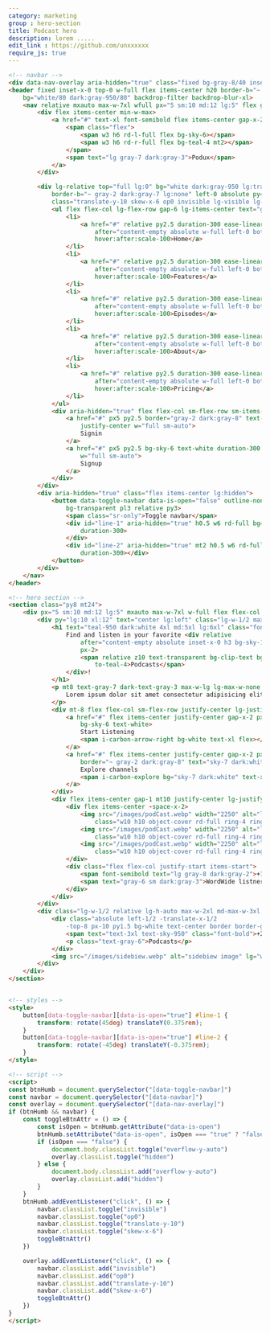```yaml
---
category: marketing
group : hero-section
title: Podcast hero
description: lorem .....
edit_link : https://github.com/unxxxxxx
require_js: true
---
```



```html
<!-- navbar -->
<div data-nav-overlay aria-hidden="true" class="fixed bg-gray-8/40 inset-0 z30 hidden lg-hidden"></div>
<header fixed inset-x-0 top-0 w-full flex items-center h20 border-b="~ gray-1 dark:gray-9" z40
    bg="white/80 dark:gray-950/80" backdrop-filter backdrop-blur-xl>
    <nav relative mxauto max-w-7xl wfull px="5 sm:10 md:12 lg:5" flex gap-x-5 justify-between items-center>
        <div flex items-center min-w-max>
            <a href="#" text-xl font-semibold flex items-center gap-x-2>
                <span class="flex">
                    <span w3 h6 rd-l-full flex bg-sky-6></span>
                    <span w3 h6 rd-r-full flex bg-teal-4 mt2></span>
                </span>
                <span text="lg gray-7 dark:gray-3">Podux</span>
            </a>
        </div>

        <div lg-relative top="full lg:0" bg="white dark:gray-950 lg:transparent"
            border-b="~ gray-2 dark:gray-7 lg:none" left-0 absolute py="8 lg:0" px="5 sm:10 md:12 lg:0"
            class="translate-y-10 skew-x-6 op0 invisible lg-visible lg-skew-x-0 lg-translate-y-0 lg-op100 lg-flex lg-justify-between duration-300 ease-linear w-full" data-navbar>
            <ul flex flex-col lg-flex-row gap-6 lg-items-center text="gray-7 dark:gray-3" lg-w-full lg-justify-center>
                <li>
                    <a href="#" relative py2.5 duration-300 ease-linear hover-text-sky-6
                        after="content-empty absolute w-full left-0 bottom-0 h-px rd-md origin-left ease-linear duration-300 scale-x-0 bg-sky-6"
                        hover:after:scale-100>Home</a>
                </li>
                <li>
                    <a href="#" relative py2.5 duration-300 ease-linear hover-text-sky-6
                        after="content-empty absolute w-full left-0 bottom-0 h-px rd-md origin-left ease-linear duration-300 scale-x-0 bg-sky-6"
                        hover:after:scale-100>Features</a>
                </li>
                <li>
                    <a href="#" relative py2.5 duration-300 ease-linear hover-text-sky-6
                        after="content-empty absolute w-full left-0 bottom-0 h-px rd-md origin-left ease-linear duration-300 scale-x-0 bg-sky-6"
                        hover:after:scale-100>Episodes</a>
                </li>
                <li>
                    <a href="#" relative py2.5 duration-300 ease-linear hover-text-sky-6
                        after="content-empty absolute w-full left-0 bottom-0 h-px rd-md origin-left ease-linear duration-300 scale-x-0 bg-sky-6"
                        hover:after:scale-100>About</a>
                </li>
                <li>
                    <a href="#" relative py2.5 duration-300 ease-linear hover-text-sky-6
                        after="content-empty absolute w-full left-0 bottom-0 h-px rd-md origin-left ease-linear duration-300 scale-x-0 bg-sky-6"
                        hover:after:scale-100>Pricing</a>
                </li>
            </ul>
            <div aria-hidden="true" flex flex-col sm-flex-row sm-items-center gap-4 lg-min-w-max mt="10 lg:0">
                <a href="#" px5 py2.5 border="gray-2 dark:gray-8" text-sky-7 dark-text-white flex
                    justify-center w="full sm-auto">
                    Signin
                </a>
                <a href="#" px5 py2.5 bg-sky-6 text-white duration-300 ease-linear flex justify-center
                    w="full sm-auto">
                    Signup
                </a>
            </div>
        </div>
        <div aria-hidden="true" class="flex items-center lg:hidden">
            <button data-toggle-navbar data-is-open="false" outline-none border-l="gray-2 dark:gray-8"
                bg-transparent pl3 relative py3>
                <span class="sr-only">Toggle navbar</span>
                <div id="line-1" aria-hidden="true" h0.5 w6 rd-full bg="gray-8 dark:gray-2" transition
                    duration-300>
                </div>
                <div id="line-2" aria-hidden="true" mt2 h0.5 w6 rd-full bg="gray-8 dark:gray-2" transition
                    duration-300></div>
            </button>
        </div>
    </nav>
</header>

<!-- hero section -->
<section class="py8 mt24">
    <div px="5 sm:10 md:12 lg:5" mxauto max-w-7xl w-full flex flex-col lg-flex-row lg-items-stretch gap-10>
        <div py="lg:10 xl:12" text="center lg:left" class="lg-w-1/2 max-w-2xl md-max-w-3xl mx-auto">
            <h1 text="teal-950 dark:white 4xl md:5xl lg:6xl" class="font-semibold leading-tight">
                Find and listen in your favorite <div relative
                    after="content-empty absolute inset-x-0 h3 bg-sky-1 dark:bg-sky-950 bottom-2" inline-block
                    px-2>
                    <span relative z10 text-transparent bg-clip-text bg-gradient-to-tr from-sky-8
                        to-teal-4>Podcasts</span>
                </div>!
            </h1>
            <p mt8 text-gray-7 dark-text-gray-3 max-w-lg lg-max-w-none mx-auto>
                Lorem ipsum dolor sit amet consectetur adipisicing elit. Illum, beatae omnis ipsa magnam neque ut
            </p>
            <div mt-8 flex flex-col sm-flex-row justify-center lg-justify-start gap-4>
                <a href="#" flex items-center justify-center gap-x-2 px-5 py2.5
                    bg-sky-6 text-white>
                    Start Listening
                    <span i-carbon-arrow-right bg-white text-xl flex></span>
                </a>
                <a href="#" flex items-center justify-center gap-x-2 px-5 py2.5
                    border="~ gray-2 dark:gray-8" text="sky-7 dark:white">
                    Explore channels
                    <span i-carbon-explore bg="sky-7 dark:white" text-xl></span>
                </a>
            </div>
            <div flex items-center gap-1 mt10 justify-center lg-justify-start gap-x-3>
                <div flex items-center -space-x-2>
                    <img src="/images/podCast.webp" width="2250" alt="listener avatar"
                        class="w10 h10 object-cover rd-full ring-4 ring-white dark:ring-gray-950">
                    <img src="/images/podCast.webp" width="2250" alt="listener avatar"
                        class="w10 h10 object-cover rd-full ring-4 ring-white dark:ring-gray-950">
                    <img src="/images/podCast.webp" width="2250" alt="listener avatar"
                        class="w10 h10 object-cover rd-full ring-4 ring-white dark:ring-gray-950">
                </div>
                <div class="flex flex-col justify-start items-start">
                    <span font-semibold text="lg gray-8 dark:gray-2">+12k</span>
                    <span text="gray-6 sm dark:gray-3">WordWide listners</span>
                </div>
            </div>
        </div>
        <div class="lg-w-1/2 relative lg-h-auto max-w-2xl md-max-w-3xl mx-auto">
            <div class="absolute left-1/2 -translate-x-1/2 
                -top-8 px-10 py1.5 bg-white text-center border border-gray-1 shadow-lg shadow-gray-2/40">
                <span text="text-3xl text-sky-950" class="font-bold">+25</span>
                <p class="text-gray-6">Podcasts</p>
            </div>
            <img src="/images/sidebiew.webp" alt="sidebiew image" lg="w-full h-full" object-cover>
        </div>
    </div>
</section>


<!-- styles -->
<style>
    button[data-toggle-navbar][data-is-open="true"] #line-1 {
        transform: rotate(45deg) translateY(0.375rem);
    }
    button[data-toggle-navbar][data-is-open="true"] #line-2 {
        transform: rotate(-45deg) translateY(-0.375rem);
    }
</style>

<!-- script -->
<script>
const btnHumb = document.querySelector("[data-toggle-navbar]")
const navbar = document.querySelector("[data-navbar]")
const overlay = document.querySelector("[data-nav-overlay]")
if (btnHumb && navbar) {
    const toggleBtnAttr = () => {
        const isOpen = btnHumb.getAttribute("data-is-open")
        btnHumb.setAttribute("data-is-open", isOpen === "true" ? "false" : "true")
        if (isOpen === "false") {
            document.body.classList.toggle("overflow-y-auto")
            overlay.classList.toggle("hidden")
        } else {
            document.body.classList.add("overflow-y-auto")
            overlay.classList.add("hidden")
        }
    }
    btnHumb.addEventListener("click", () => {
        navbar.classList.toggle("invisible")
        navbar.classList.toggle("op0")
        navbar.classList.toggle("translate-y-10")
        navbar.classList.toggle("skew-x-6")
        toggleBtnAttr()
    })

    overlay.addEventListener("click", () => {
        navbar.classList.add("invisible")
        navbar.classList.add("op0")
        navbar.classList.add("translate-y-10")
        navbar.classList.add("skew-x-6")
        toggleBtnAttr()
    })
}
</script>
```